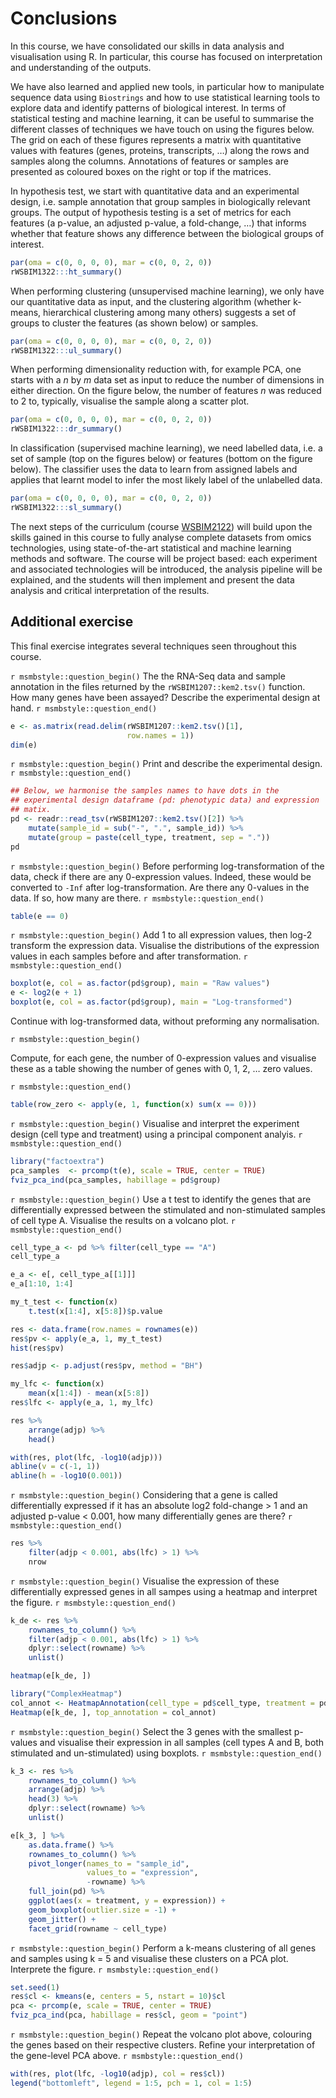 # Conclusions {#sec-ccl}

In this course, we have consolidated our skills in data analysis and
visualisation using R. In particular, this course has focused on
interpretation and understanding of the outputs.

We have also learned and applied new tools, in particular how to
manipulate sequence data using `Biostrings` and how to use statistical
learning tools to explore data and identify patterns of biological
interest. In terms of statistical testing and machine learning, it can
be useful to summarise the different classes of techniques we have
touch on using the figures below. The grid on each of these figures
represents a matrix with quantitative values with features (genes,
proteins, transcripts, ...)  along the rows and samples along the
columns. Annotations of features or samples are presented as coloured
boxes on the right or top if the matrices.


In hypothesis test, we start with quantitative data and an
experimental design, i.e. sample annotation that group samples in
biologically relevant groups. The output of hypothesis testing is a
set of metrics for each features (a p-value, an adjusted p-value, a
fold-change, ...) that informs whether that feature shows any
difference between the biological groups of interest.

```r
par(oma = c(0, 0, 0, 0), mar = c(0, 0, 2, 0))
rWSBIM1322:::ht_summary()
```

When performing clustering (unsupervised machine learning), we only have our
quantitative data as input, and the clustering algorithm (whether
k-means, hierarchical clustering among many others) suggests a set of
groups to cluster the features (as shown below) or samples.

```r
par(oma = c(0, 0, 0, 0), mar = c(0, 0, 2, 0))
rWSBIM1322:::ul_summary()
```

When performing dimensionality reduction with, for example PCA, one
starts with a *n* by *m* data set as input to reduce the number of
dimensions in either direction. On the figure below, the number of
features *n* was reduced to 2 to, typically, visualise the sample
along a scatter plot.

```r
par(oma = c(0, 0, 0, 0), mar = c(0, 0, 2, 0))
rWSBIM1322:::dr_summary()
```


In classification (supervised machine learning), we need labelled
data, i.e. a set of sample (top on the figures below) or features
(bottom on the figure below). The classifier uses the data to learn from
assigned labels and applies that learnt model to infer the most likely
label of the unlabelled data.

```r
par(oma = c(0, 0, 0, 0), mar = c(0, 0, 2, 0))
rWSBIM1322:::sl_summary()
```


The next steps of the curriculum (course
[WSBIM2122](https://uclouvain-cbio.github.io/WSBIM2122/])) will build
upon the skills gained in this course to fully analyse complete
datasets from omics technologies, using state-of-the-art statistical
and machine learning methods and software. The course will be project
based: each experiment and associated technologies will be introduced,
the analysis pipeline will be explained, and the students will then
implement and present the data analysis and critical interpretation of
the results.

## Additional exercise

This final exercise integrates several techniques seen throughout this
course.

`r msmbstyle::question_begin()`
The the RNA-Seq data and sample annotation in the files returned by
the `rWSBIM1207::kem2.tsv()` function. How many genes have been
assayed? Describe the experimental design at hand.
`r msmbstyle::question_end()`


```r
e <- as.matrix(read.delim(rWSBIM1207::kem2.tsv()[1],
                          row.names = 1))
dim(e)
```

`r msmbstyle::question_begin()`
Print and describe the experimental design.
`r msmbstyle::question_end()`

```r
## Below, we harmonise the samples names to have dots in the
## experimental design dataframe (pd: phenotypic data) and expression
## matix.
pd <- readr::read_tsv(rWSBIM1207::kem2.tsv()[2]) %>%
    mutate(sample_id = sub("-", ".", sample_id)) %>%
    mutate(group = paste(cell_type, treatment, sep = "."))
pd
```

<!-- Cell types A and B have been assay in a stimulted and non-stimulated -->
<!-- (none) conditions. There are 4 replicates in each of the 4 groups. -->


`r msmbstyle::question_begin()`
Before performing log-transformation of the data, check if there are
any 0-expression values. Indeed, these would be converted to `-Inf`
after log-transformation. Are there any 0-values in the data. If so,
how many are there.
`r msmbstyle::question_end()`


```r
table(e == 0)
```

`r msmbstyle::question_begin()`
Add 1 to all expression values, then log-2 transform the expression
data. Visualise the distributions of the expression values in each
samples before and after transformation.
`r msmbstyle::question_end()`


```r
boxplot(e, col = as.factor(pd$group), main = "Raw values")
e <- log2(e + 1)
boxplot(e, col = as.factor(pd$group), main = "Log-transformed")
```

Continue with log-transformed data, without preforming any normalisation.

`r msmbstyle::question_begin()`

Compute, for each gene, the number of 0-expression values and
visualise these as a table showing the number of genes with 0, 1, 2,
... zero values.

`r msmbstyle::question_end()`

```r
table(row_zero <- apply(e, 1, function(x) sum(x == 0)))
```

`r msmbstyle::question_begin()`
Visualise and interpret the experiment design (cell type and
treatment) using a principal component analyis.
`r msmbstyle::question_end()`

```r
library("factoextra")
pca_samples  <- prcomp(t(e), scale = TRUE, center = TRUE)
fviz_pca_ind(pca_samples, habillage = pd$group)
```
<!-- The PCA shows that samples group by treatment along the second PC -->
<!-- (22.3% of variance explained) and that close to 50% of the variance is -->
<!-- explained by variability along all samples. -->


`r msmbstyle::question_begin()`
Use a t test to identify the genes that are differentially expressed
between the stimulated and non-stimulated samples of cell type
A. Visualise the results on a volcano plot.
`r msmbstyle::question_end()`

<!-- We start by selecting the relevant samples and create a new expression -->
<!-- matrix matching cell type A.  -->
```r
cell_type_a <- pd %>% filter(cell_type == "A")
cell_type_a

e_a <- e[, cell_type_a[[1]]]
e_a[1:10, 1:4]
```

<!-- Below, we perform a t test on each of the `r nrow(e_a)` genes. -->

```r
my_t_test <- function(x)
    t.test(x[1:4], x[5:8])$p.value

res <- data.frame(row.names = rownames(e))
res$pv <- apply(e_a, 1, my_t_test)
hist(res$pv)
```

```r
res$adjp <- p.adjust(res$pv, method = "BH")

my_lfc <- function(x)
    mean(x[1:4]) - mean(x[5:8])
res$lfc <- apply(e_a, 1, my_lfc)

res %>%
    arrange(adjp) %>%
    head()
```

```r
with(res, plot(lfc, -log10(adjp)))
abline(v = c(-1, 1))
abline(h = -log10(0.001))
```

`r msmbstyle::question_begin()`
Considering that a gene is called differentially expressed if it has
an absolute log2 fold-change > 1 and an adjusted p-value < 0.001, how
many differentially genes are there?
`r msmbstyle::question_end()`


```r
res %>%
    filter(adjp < 0.001, abs(lfc) > 1) %>%
    nrow
```

`r msmbstyle::question_begin()`
Visualise the expression of these differentially expressed genes in
all sampes using a heatmap and interpret the figure.
`r msmbstyle::question_end()`


```r
k_de <- res %>%
    rownames_to_column() %>%
    filter(adjp < 0.001, abs(lfc) > 1) %>%
    dplyr::select(rowname) %>%
    unlist()

heatmap(e[k_de, ])
```

```r
library("ComplexHeatmap")
col_annot <- HeatmapAnnotation(cell_type = pd$cell_type, treatment = pd$treatment)
Heatmap(e[k_de, ], top_annotation = col_annot)
```

<!-- We see that most genes that are differentially expressed in cell type -->
<!-- A are show a consistent pattern in cell type B, except for the botton -->
<!-- 5 genes, that show a low expression accross both conditions. -->


`r msmbstyle::question_begin()`
Select the 3 genes with the smallest p-values and visualise their
expression in all samples (cell types A and B, both stimulated and
un-stimulated) using boxplots.
`r msmbstyle::question_end()`



```r
k_3 <- res %>%
    rownames_to_column() %>%
    arrange(adjp) %>%
    head(3) %>%
    dplyr::select(rowname) %>%
    unlist()

e[k_3, ] %>%
    as.data.frame() %>%
    rownames_to_column() %>%
    pivot_longer(names_to = "sample_id",
                 values_to = "expression",
                 -rowname) %>%
    full_join(pd) %>%
    ggplot(aes(x = treatment, y = expression)) +
    geom_boxplot(outlier.size = -1) +
    geom_jitter() +
    facet_grid(rowname ~ cell_type)
```


`r msmbstyle::question_begin()`
Perform a k-means clustering of all genes and samples using k = 5 and
visualise these clusters on a PCA plot. Interprete the figure.
`r msmbstyle::question_end()`


```r
set.seed(1)
res$cl <- kmeans(e, centers = 5, nstart = 10)$cl
pca <- prcomp(e, scale = TRUE, center = TRUE)
fviz_pca_ind(pca, habillage = res$cl, geom = "point")
```

<!-- The clusters represent the diversity of gene expression along -->
<!-- PC1. Cluster 3, on the left of the figure, seems to be the most -->
<!-- variable and different, while to others represent a more continuous -->
<!-- gradient along of gene expression variation. -->


`r msmbstyle::question_begin()`
Repeat the volcano plot above, colouring the genes based on their
respective clusters. Refine your interpretation of the gene-level PCA
above.
`r msmbstyle::question_end()`



```r
with(res, plot(lfc, -log10(adjp), col = res$cl))
legend("bottomleft", legend = 1:5, pch = 1, col = 1:5)
```

<!-- We see that the most diverse cluster corresponds roughly to the genes -->
<!-- that show significant down regulation upon stimulation. -->
